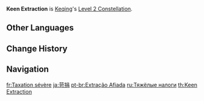{{Constellation Infobox
|image       = Constellation Keen Extraction.png
|description = When Keqing's [[Yunlai Swordsmanship|Normal and Charged Attacks]] hit opponents affected by {{Electro}}, they have a 50% chance of producing an Elemental Particle.<br />This effect can only occur once every 5s.
|level       = 2
|character   = Keqing
|utility1    = Energy
|utility2    = Charged Attack
|utility3    = Effect Triggered by Normal Attack Hit
}}
'''Keen Extraction''' is [[Keqing]]'s [[Level 2 Constellation]].

==Other Languages==
{{Other Languages
|en      = Keen Extraction
|zhs     = 苛捐
|zhs_rm  = Kējuān
|zht     = 苛捐
|zht_rm  = Kējuān
|zh_tl   = Exorbitant Levies
|ja      = 苛捐
|ja_rm   = Kaen{{Assumed}}
|ja_tl   = Thrown Away Torment{{Sino}}
|ko      = 가연
|ko_rm   = Gayeon
|ko_tl   = Heavy Taxation
|es      = Impuestos desorbitantes
|es_tl   = Exorbitant Taxes
|fr      = Taxation sévère
|fr_tl   = Severe Taxation
|ru      = Тяжёлые налоги
|ru_tl   = Severe Levies
|th      = Keen Extraction
|vi      = Nghiêm Nghị Hà Khắc
|vi_tl   = 
|de      = Steuererhöhung
|de_tl   = Increasing Taxes
|id      = Keen Extraction
|pt      = Extração Afiada
|pt_tl   = Sharp Extraction
|tr      = Ağır Vergi
|tr_tl   = 
|it      = Tassazione elevata
|it_tl   = High Taxation
}}

==Change History==
{{Change History|1.0}}

==Navigation==
{{Talent Navbox|Keqing}}

[[fr:Taxation sévère]]
[[ja:苛捐]]
[[pt-br:Extração Afiada]]
[[ru:Тяжёлые налоги]]
[[th:Keen Extraction]]